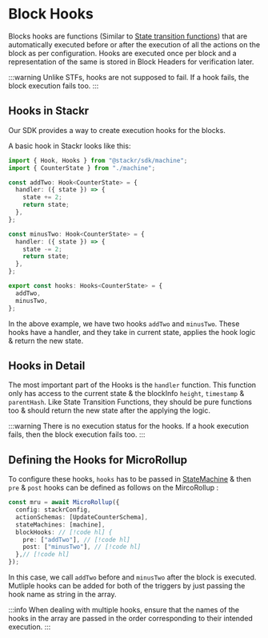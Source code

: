# Block Hooks

Blocks hooks are functions (Similar to [State transition functions](/build/framework/state-machine/state-transitions)) that are automatically executed before or after the execution of all the actions on the block as per configuration. Hooks are executed once per block and a representation of the same is stored in Block Headers for verification later.

:::warning
Unlike STFs, hooks are not supposed to fail. If a hook fails, the block execution fails too.
:::

## Hooks in Stackr

Our SDK provides a way to create execution hooks for the blocks.

A basic hook in Stackr looks like this:

```typescript
import { Hook, Hooks } from "@stackr/sdk/machine";
import { CounterState } from "./machine";

const addTwo: Hook<CounterState> = {
  handler: ({ state }) => {
    state += 2;
    return state;
  },
};

const minusTwo: Hook<CounterState> = {
  handler: ({ state }) => {
    state -= 2;
    return state;
  },
};

export const hooks: Hooks<CounterState> = {
  addTwo,
  minusTwo,
};
```

In the above example, we have two hooks `addTwo` and `minusTwo`. These hooks have a handler, and they take in current state, applies the hook logic & return the new state.

## Hooks in Detail

The most important part of the Hooks is the `handler` function. This function only has access to the current state & the blockInfo `height`, `timestamp` & `parentHash`. Like State Transition Functions, they should be pure functions too & should return the new state after the applying the logic.

:::warning
There is no execution status for the hooks. If a hook execution fails, then the block execution fails too.
:::

## Defining the Hooks for MicroRollup

To configure these hooks, `hooks` has to be passed in [StateMachine](/build/framework/state-machine/introduction#state-machines-in-stackr) & then `pre` & `post` hooks can be defined as follows on the MircoRollup :

```ts [mru.ts]
const mru = await MicroRollup({
  config: stackrConfig,
  actionSchemas: [UpdateCounterSchema],
  stateMachines: [machine],
  blockHooks: // [!code hl] {
    pre: ["addTwo"], // [!code hl]
    post: ["minusTwo"], // [!code hl]
  },// [!code hl]
});
```

In this case, we call `addTwo` before and `minusTwo` after the block is executed. Mutliple hooks can be added for both of the triggers by just passing the hook name as string in the array.

:::info
When dealing with multiple hooks, ensure that the names of the hooks in the array are passed in the order corresponding to their intended execution.
:::

